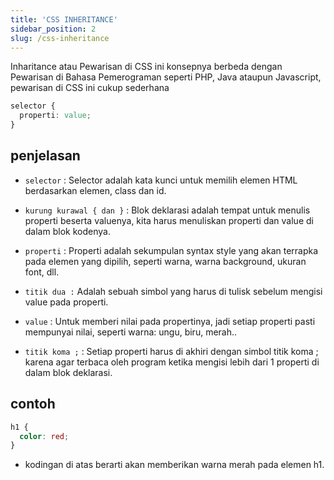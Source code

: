 ```yaml
---
title: 'CSS INHERITANCE'
sidebar_position: 2
slug: /css-inheritance
---
```


Inharitance atau Pewarisan di CSS ini konsepnya berbeda dengan Pewarisan di Bahasa Pemerograman seperti PHP, Java ataupun Javascript, pewarisan di CSS ini cukup sederhana

```css
selector {
  properti: value;
}
```

## penjelasan

- `selector` : Selector adalah kata kunci untuk memilih elemen HTML berdasarkan elemen, class dan id.

- `kurung kurawal { dan }` : Blok deklarasi adalah tempat untuk menulis properti beserta valuenya, kita harus menuliskan properti dan value di dalam blok kodenya.

- `properti` : Properti adalah sekumpulan syntax style yang akan terrapka pada elemen yang dipilih, seperti warna, warna background, ukuran font, dll.

- `titik dua :` Adalah sebuah simbol yang harus di tulisk sebelum mengisi value pada properti.

- `value` : Untuk memberi nilai pada propertinya, jadi setiap properti pasti mempunyai nilai, seperti warna: ungu, biru, merah..

- `titik koma ;` : Setiap properti harus di akhiri dengan simbol titik koma ; karena agar terbaca oleh program ketika mengisi lebih dari 1 properti di dalam blok deklarasi.

## contoh

```css
h1 {
  color: red;
}
```

- kodingan di atas berarti akan memberikan warna merah pada elemen h1.
